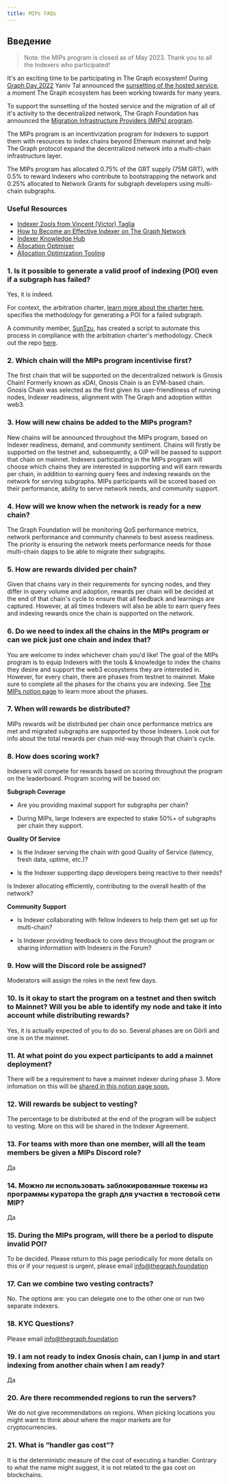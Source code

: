 ```yaml
---
title: MIPs FAQs
---
```


## Введение

> Note: the MIPs program is closed as of May 2023. Thank you to all the Indexers who participated!

It's an exciting time to be participating in The Graph ecosystem! During [Graph Day 2022](https://thegraph.com/graph-day/2022/) Yaniv Tal announced the [sunsetting of the hosted service](https://thegraph.com/blog/sunsetting-hosted-service/), a moment The Graph ecosystem has been working towards for many years.

To support the sunsetting of the hosted service and the migration of all of it's activity to the decentralized network, The Graph Foundation has announced the [Migration Infrastructure Providers (MIPs) program](https://thegraph.com/blog/mips-multi-chain-indexing-incentivized-program).

The MIPs program is an incentivization program for Indexers to support them with resources to index chains beyond Ethereum mainnet and help The Graph protocol expand the decentralized network into a multi-chain infrastructure layer.

The MIPs program has allocated 0.75% of the GRT supply (75M GRT), with 0.5% to reward Indexers who contribute to bootstrapping the network and 0.25% allocated to Network Grants for subgraph developers using multi-chain subgraphs.

### Useful Resources

-   [Indexer 2ools from Vincent (Victor) Taglia](https://indexer-2ools.vincenttaglia.com/#/)
-   [How to Become an Effective Indexer on The Graph Network](https://thegraph.com/blog/how-to-become-indexer/)
-   [Indexer Knowledge Hub](https://thegraph.academy/indexers/)
-   [Allocation Optimiser](https://github.com/graphprotocol/allocationopt.jl)
-   [Allocation Optimization Tooling](https://github.com/anyblockanalytics/thegraph-allocation-optimization/)

### 1.  Is it possible to generate a valid proof of indexing (POI) even if a subgraph has failed?

Yes, it is indeed.

For context, the arbitration charter, [learn more about the charter here](https://hackmd.io/@4Ln8SAS4RX-505bIHZTeRw/BJcHzpHDu#Abstract), specifies the methodology for generating a POI for a failed subgraph.

A community member, [SunTzu](https://github.com/suntzu93), has created a script to automate this process in compliance with the arbitration charter's methodology. Check out the repo [here](https://github.com/suntzu93/get_valid_poi_subgraph).

### 2.  Which chain will the MIPs program incentivise first?

The first chain that will be supported on the decentralized network is Gnosis Chain! Formerly known as xDAI, Gnosis Chain is an EVM-based chain. Gnosis Chain was selected as the first given its user-friendliness of running nodes, Indexer readiness, alignment with The Graph and adoption within web3.

### 3.  How will new chains be added to the MIPs program?

New chains will be announced throughout the MIPs program, based on Indexer readiness, demand, and community sentiment. Chains will firstly be supported on the testnet and, subsequently, a GIP will be passed to support that chain on mainnet. Indexers participating in the MIPs program will choose which chains they are interested in supporting and will earn rewards per chain, in addition to earning query fees and indexing rewards on the network for serving subgraphs. MIPs participants will be scored based on their performance, ability to serve network needs, and community support.

### 4.  How will we know when the network is ready for a new chain?

The Graph Foundation will be monitoring QoS performance metrics, network performance and community channels to best assess readiness. The priority is ensuring the network meets performance needs for those multi-chain dapps to be able to migrate their subgraphs.

### 5.  How are rewards divided per chain?

Given that chains vary in their requirements for syncing nodes, and they differ in query volume and adoption, rewards per chain will be decided at the end of that chain's cycle to ensure that all feedback and learnings are captured. However, at all times Indexers will also be able to earn query fees and indexing rewards once the chain is supported on the network.

### 6.  Do we need to index all the chains in the MIPs program or can we pick just one chain and index that?

You are welcome to index whichever chain you'd like! The goal of the MIPs program is to equip Indexers with the tools & knowledge to index the chains they desire and support the web3 ecosystems they are interested in. However, for every chain, there are phases from testnet to mainnet. Make sure to complete all the phases for the chains you are indexing. See [The MIPs notion page](https://thegraphfoundation.notion.site/MIPs-Home-911e1187f1d94d12b247317265f81059) to learn more about the phases.

### 7.  When will rewards be distributed?

MIPs rewards will be distributed per chain once performance metrics are met and migrated subgraphs are supported by those Indexers. Look out for info about the total rewards per chain mid-way through that chain's cycle.

### 8.  How does scoring work?

Indexers will compete for rewards based on scoring throughout the program on the leaderboard. Program scoring will be based on:

**Subgraph Coverage**

-   Are you providing maximal support for subgraphs per chain?

-   During MIPs, large Indexers are expected to stake 50%+ of subgraphs per chain they support.

**Quality Of Service**

-   Is the Indexer serving the chain with good Quality of Service (latency, fresh data, uptime, etc.)?

-   Is the Indexer supporting dapp developers being reactive to their needs?

Is Indexer allocating efficiently, contributing to the overall health of the network?

**Community Support**

-   Is Indexer collaborating with fellow Indexers to help them get set up for multi-chain?

-   Is Indexer providing feedback to core devs throughout the program or sharing information with Indexers in the Forum?

### 9.  How will the Discord role be assigned?

Moderators will assign the roles in the next few days.

### 10. Is it okay to start the program on a testnet and then switch to Mainnet? Will you be able to identify my node and take it into account while distributing rewards?

Yes, it is actually expected of you to do so. Several phases are on Görli and one is on the mainnet.

### 11. At what point do you expect participants to add a mainnet deployment?

There will be a requirement to have a mainnet indexer during phase 3. More infomation on this will be [shared in this notion page soon.](https://thegraphfoundation.notion.site/MIPs-Home-911e1187f1d94d12b247317265f81059)

### 12. Will rewards be subject to vesting?

The percentage to be distributed at the end of the program will be subject to vesting. More on this will be shared in the Indexer Agreement.

### 13. For teams with more than one member, will all the team members be given a MIPs Discord role?

Да

### 14. Можно ли использовать заблокированные токены из программы куратора the graph для участия в тестовой сети MIP?

Да

### 15. During the MIPs program, will there be a period to dispute invalid POI?

To be decided. Please return to this page periodically for more details on this or if your request is urgent, please email info@thegraph.foundation

### 17. Can we combine two vesting contracts?

No. The options are: you can delegate one to the other one or run two separate indexers.

### 18. KYC Questions?

Please email info@thegraph.foundation

### 19. I am not ready to index Gnosis chain, can I jump in and start indexing from another chain when I am ready?

Да

### 20. Are there recommended regions to run the servers?

We do not give recommendations on regions. When picking locations you might want to think about where the major markets are for cryptocurrencies.

### 21. What is “handler gas cost”?

It is the deterministic measure of the cost of executing a handler. Contrary to what the name might suggest, it is not related to the gas cost on blockchains.
